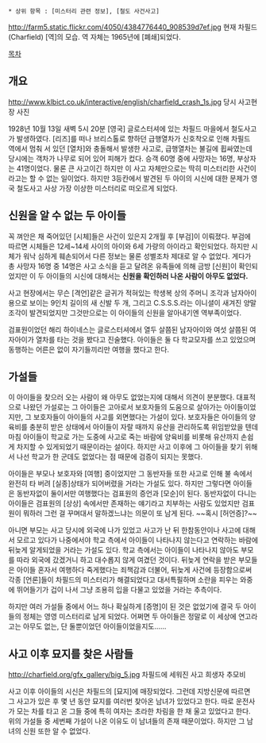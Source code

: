  * 상위 항목 : [미스터리 관련 정보], [철도 사건사고]

http://farm5.static.flickr.com/4050/4384776440_908539d7ef.jpg
현재 차필드(Charfield) [역]의 모습. 역 자체는 1965년에 [폐쇄]되었다.

[[목차]]
== 개요 ==
http://www.klbict.co.uk/interactive/english/charfield_crash_1s.jpg
당시 사고현장 사진

1928년 10월 13일 새벽 5시 20분 [영국] 글로스터셔에 있는 차필드 마을에서 철도사고가 발생하였다. [리즈]를 떠나 브리스톨로 향하던 급행열차가 신호착오로 인해 차필드 역에서 멈춰 서 있던 [열차]와 충돌해서 발생한 사고로, 급행열차는 불길에 휩싸였는데 당시에는 객차가 나무로 되어 있어 피해가 컸다. 승객 60명 중에 사망자는 16명, 부상자는 41명이었다. 물론 큰 사고이긴 하지만 이 사고 자체만으로는 딱히 미스터리한 사건이라고는 할 수 없는 일이었다. 하지만 3등칸에서 발견된 두 아이의 시신에 대한 문제가 영국 철도사고 사상 가장 이상한 미스터리로 떠오르게 되었다.
== 신원을 알 수 없는 두 아이들 ==
꼭 껴안은 채 죽어있던 [시체]들은 사건이 있은지 2개월 후 [부검]이 이뤄졌다. 부검에 따르면 시체들은 12세~14세 사이의 아이와 6세 가량의 아이라고 확인되었다. 하지만 시체가 워낙 심하게 훼손되어서 다른 정보는 물론 성별조차 제대로 알 수 없었다. 게다가 총 사망자 16명 중 14명은 사고 소식을 듣고 달려온 유족들에 의해 금방 [신원]이 확인되었지만 이 두 아이들의 시신에 대해서는 '''신원을 확인하러 나온 사람이 아무도 없었다.'''

사고 현장에서는 무슨 [격언]같은 글귀가 적혀있는 학생복 상의 주머니 조각과 남자아이용으로 보이는 9인치 길이의 새 신발 두 개, 그리고 C.S.S.S.라는 이니셜이 새겨진 양말조각이 발견되었지만 그것만으로는 이 아이들의 신원을 알아내기엔 역부족이었다.

검표원이었던 해리 하이네스는 글로스터셔에서 열두 살쯤된 남자아이와 여섯 살쯤된 여자아이가 열차를 타는 것을 봤다고 진술했다. 아이들은 둘 다 학교모자를 쓰고 있었으며 동행하는 어른은 없이 자기들끼리만 여행을 했다고 한다.
== 가설들 ==
이 아이들을 찾으러 오는 사람이 왜 아무도 없었는지에 대해서 의견이 분분했다. 대표적으로 나왔던 가설로는 그 아이들은 고아로서 보호자들의 도움으로 살아가는 아이들이었지만, 그 보호자들이 아이들의 사고를 외면했다는 가설이 있다. 보호자들은 아이들의 양육비를 충분히 받은 상태에서 아이들이 자랄 때까지 유산을 관리하도록 위임받았을 텐데 마침 아이들이 학교로 가는 도중에 사고로 죽는 바람에 양육비를 비롯해 유산까지 손쉽게 차지할 수 있게되었기 때문이라는 설이다. 하지만 사고 이후에 그 아이들을 찾기 위해서 나선 학교가 한 군데도 없었다는 점 때문에 검증이 되지는 못했다.
 
아이들은 부모나 보호자와 [여행] 중이었지만 그 동반자들 또한 사고로 인해 불 속에서 완전히 타 버려 [실종]상태가 되어버렸을 거라는 가설도 있다. 하지만 그렇다면 아이들은 동반자없이 둘이서만 여행했다는 검표원의 증언과 [모순]이 된다. 동반자없이 다니는 아이들은 검표원의 [상상] 속에서만 존재하는 얘기라고 치부하는 사람도 있었지만 검표원이 뭐하러 그런 걸 꾸며대서 말하겠느냐는 의문이 또 남게 된다. ~~혹시 [허언증]?~~

아니면 부모는 사고 당시에 외국에 나가 있었고 사고가 난 뒤 한참동안이나 사고에 대해서 모르고 있다가 나중에서야 학교 측에서 아이들이 나타나지 않는다고 연락하는 바람에 뒤늦게 알게되었을 거라는 가설도 있다. 학교 측에서는 아이들이 나타나지 않아도 부모를 따라 외국에 갔겠거니 하고 대수롭지 않게 여겼던 것이다. 뒤늦게 연락을 받은 부모들은 아이들 혼자서 여행하다 죽게했다는 죄책감과 더불어, 뒤늦게 사건에 등장함으로써 각종 [언론]들이 차필드의 미스터리가 해결되었다고 대서특필하며 소란을 피우는 와중에 뛰어들기가 겁이 나서 그냥 조용히 입을 다물고 있었을 거라는 추측이다.

하지만 여러 가설들 중에서 어느 하나 확실하게 [증명]이 된 것은 없었기에 결국 두 아이들의 정체는 영영 미스터리로 남게 되었다. 어쩌면 두 아이들은 정말로 이 세상에 연고라고는 아무도 없는, 단 둘뿐이었던 아이들이었을지도......
== 사고 이후 묘지를 찾은 사람들 ==
http://charfield.org/gfx_gallery/big_5.jpg
차필드에 세워진 사고 희생자 추모비

사고 이후 아이들의 시신은 차필드의 [묘지]에 매장되었다. 그런데 지방신문에 따르면 그 사고가 있은 후 몇 년 동안 묘지를 여러번 찾아온 남녀가 있었다고 한다. 따로 운전사가 모는 차를 타고 온 그들 중에 특히 여자는 초라한 차림을 한 채 울고 있었다고 한다. 위의 가설들 중 세번째 가설이 나온 이유도 이 남녀들의 존재 때문이었다. 하지만 그 남녀의 신원 또한 알 수 없었다.
